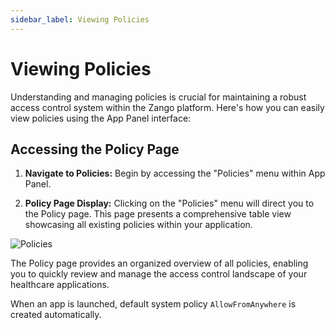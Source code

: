 ```yaml
---
sidebar_label: Viewing Policies
---
```


# Viewing Policies

Understanding and managing policies is crucial for maintaining a robust access control system within the Zango platform. Here's how you can easily view policies using the App Panel interface:

## Accessing the Policy Page

1. **Navigate to Policies:**
   Begin by accessing the "Policies" menu within App Panel.

2. **Policy Page Display:**
   Clicking on the "Policies" menu will direct you to the Policy page. This page presents a comprehensive table view showcasing all existing policies within your application.

![Policies](/img/permission-framework/policy-table.png)

The Policy page provides an organized overview of all policies, enabling you to quickly review and manage the access control landscape of your healthcare applications.

When an app is launched, default system policy ``AllowFromAnywhere`` is created automatically.